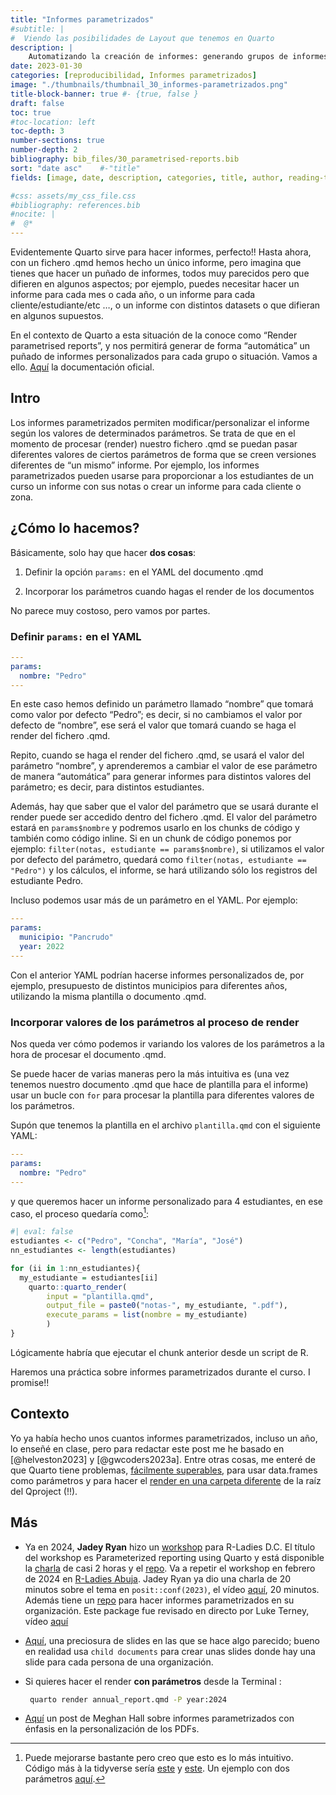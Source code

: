 ```yaml
---
title: "Informes parametrizados"
#subtitle: | 
#  Viendo las posibilidades de Layout que tenemos en Quarto
description: |
    Automatizando la creación de informes: generando grupos de informes utilizando conjuntos de parámetros.
date: 2023-01-30
categories: [reproducibilidad, Informes parametrizados]
image: "./thumbnails/thumbnail_30_informes-parametrizados.png"
title-block-banner: true #- {true, false }
draft: false
toc: true
#toc-location: left
toc-depth: 3
number-sections: true
number-depth: 2
bibliography: bib_files/30_parametrised-reports.bib
sort: "date asc"    #-"title"
fields: [image, date, description, categories, title, author, reading-time]

#css: assets/my_css_file.css
#bibliography: references.bib
#nocite: |
#  @*
---
```


Evidentemente Quarto sirve para hacer informes, perfecto!! Hasta ahora, con un fichero .qmd hemos hecho un único informe, pero imagina que tienes que hacer un puñado de informes, todos muy parecidos pero que difieren en algunos aspectos; por ejemplo, puedes necesitar hacer un informe para cada mes o cada año, o un informe para cada cliente/estudiante/etc ..., o un informe con distintos datasets o que difieran en algunos supuestos. 

En el contexto de Quarto a esta situación de la conoce como "Render parametrised reports", y nos permitirá generar de forma "automática" un puñado de informes personalizados para cada grupo o situación. Vamos a ello. [Aquí](https://quarto.org/docs/computations/parameters.html) la documentación oficial.

## Intro

Los informes parametrizados permiten modificar/personalizar el informe según los valores de determinados parámetros. Se trata de que en el momento de procesar (render) nuestro fichero .qmd se puedan pasar diferentes valores de ciertos parámetros de forma que se creen versiones diferentes de "un mismo" informe. Por ejemplo, los informes parametrizados pueden usarse para proporcionar a los estudiantes de un curso un informe con sus notas o crear un informe para cada cliente o zona.


## ¿Cómo lo hacemos?

Básicamente, solo hay que hacer **dos cosas**:

1.  Definir la opción `params:` en el YAML del documento .qmd

2.  Incorporar los parámetros cuando hagas el render de los documentos

No parece muy costoso, pero vamos por partes.

### Definir `params:` en el YAML

``` yaml
---
params:
  nombre: "Pedro"
---
```

En este caso hemos definido un parámetro llamado "nombre" que tomará como valor por defecto "Pedro"; es decir, si no cambiamos el valor por defecto de "nombre", ese será el valor que tomará cuando se haga el render del fichero .qmd.

Repito, cuando se haga el render del fichero .qmd, se usará el valor del parámetro "nombre", y aprenderemos a cambiar el valor de ese parámetro de manera "automática" para generar informes para distintos valores del parámetro; es decir, para distintos estudiantes.

Además, hay que saber que el valor del parámetro que se usará durante el render puede ser accedido dentro del fichero .qmd. El valor del parámetro estará en `params$nombre` y podremos usarlo en los chunks de código y también como código inline. Si en un chunk de código ponemos por ejemplo: `filter(notas, estudiante == params$nombre)`, si utilizamos el valor por defecto del parámetro, quedará como `filter(notas, estudiante == "Pedro")` y los cálculos, el informe, se hará utilizando sólo los registros del estudiante Pedro.

Incluso podemos usar más de un parámetro en el YAML. Por ejemplo:

``` yaml
---
params:
  municipio: "Pancrudo"
  year: 2022
---
```

Con el anterior YAML podrían hacerse informes personalizados de, por ejemplo, presupuesto de distintos municipios para diferentes años, utilizando la misma plantilla o documento .qmd.

### Incorporar valores de los parámetros al proceso de render

Nos queda ver cómo podemos ir variando los valores de los parámetros a la hora de procesar el documento .qmd.

Se puede hacer de varias maneras pero la más intuitiva es (una vez tenemos nuestro documento .qmd que hace de plantilla para el informe) usar un bucle con `for` para procesar la plantilla para diferentes valores de los parámetros.

Supón que tenemos la plantilla en el archivo `plantilla.qmd` con el siguiente YAML:

``` yaml
---
params:
  nombre: "Pedro"
---
```

y que queremos hacer un informe personalizado para 4 estudiantes, en ese caso, el proceso quedaría como[^1]:

[^1]: Puede mejorarse bastante pero creo que esto es lo más intuitivo. Código más à la tidyverse sería [este](https://thomasmock.quarto.pub/reports-presentations/#/render-with-parameters-1) y [este](https://twitter.com/CedScherer/status/1593288233256886272). Un ejemplo con dos parámetros [aquí](https://twitter.com/MeghanMHall/status/1573365069093937155).

```r
#| eval: false
estudiantes <- c("Pedro", "Concha", "María", "José")
nn_estudiantes <- length(estudiantes)

for (ii in 1:nn_estudiantes){
  my_estudiante = estudiantes[ii]
    quarto::quarto_render(
        input = "plantilla.qmd",
        output_file = paste0("notas-", my_estudiante, ".pdf"),
        execute_params = list(nombre = my_estudiante)
        )
}
```

Lógicamente habría que ejecutar el chunk anterior desde un script de R.

Haremos una práctica sobre informes parametrizados durante el curso. I promise!!


## Contexto


Yo ya había hecho unos cuantos informes parametrizados, incluso un año, lo enseñé en clase, pero para redactar este post me he basado en [@helveston2023] y [@gwcoders2023a]. Entre otras cosas, me enteré de que Quarto tiene problemas, [fácilmente superables](https://fediscience.org/@jhelvy/109932107055926502), para usar data.frames como parámetros y para hacer el [render en una carpeta diferente](https://fediscience.org/@jhelvy/109801352523104934) de la raíz del Qproject (!!). 


## Más

- Ya en 2024, **Jadey Ryan** hizo un [workshop](https://jadeyryan.quarto.pub/rladies-dc-quarto-params/) para R-Ladies D.C. El título del workshop es Parameterized reporting using Quarto y está disponible la [charla](https://www.youtube.com/watch?v=MKjz_xkMgxY) de casi 2 horas y el [repo](https://github.com/jadeynryan/parameterized-quarto-workshop). Va a repetir el workshop en febrero de 2024 en [R-Ladies Abuja](https://jadeyryan.quarto.pub/rladies-abuja-quarto-params/). Jadey Ryan ya dio una charla de 20 minutos sobre el tema en `posit::conf(2023)`, el vídeo [aquí](https://www.youtube.com/watch?v=lbE5uOqfT70), 20 minutos. Además tiene un [repo](https://github.com/WA-Department-of-Agriculture/soils) para hacer informes parametrizados en su organización. Este package fue revisado en directo por Luke Terney, vídeo [aquí](https://jadeyryan.com/blog/2024-01-22_package-review/)


- [Aquí](https://twitter.com/WeAreRLadies/status/1599096598314754054), una preciosura de slides en las que se hace algo parecido; bueno en realidad usa `child documents` para crear unas slides donde hay una slide para cada persona de una organización.


- Si quieres hacer el render **con parámetros** desde la Terminal : 

    ```bash
     quarto render annual_report.qmd -P year:2024
    ```

- [Aquí](https://meghan.rbind.io/blog/2022-09-25-tips-for-custom-parameterized-pdfs-in-quarto/) un post de Meghan Hall sobre informes parametrizados con énfasis en la personalización de los PDFs.

